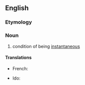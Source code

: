 ==English==

===Etymology===
{{suffix|en|instantaneous|ness}}

===Noun===
{{en-noun|-}}

# condition of being [[instantaneous]]

====Translations====
{{trans-top|condition of being instantaneous}}
* French: {{t+|fr|instantanéité|f}}
{{trans-mid}}
* Ido: {{t|io|instantaleso}}
{{trans-bottom}}